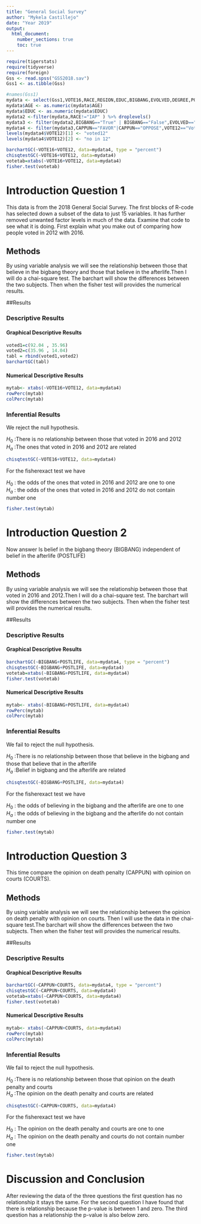 ---
title: "General Social Survey"
author: "Mykela Castillejo"
date: "Year 2019"
output: 
  html_document:
    number_sections: true
    toc: true
---


```{r include=FALSE,echo=FALSE}
require(tigerstats)
require(tidyverse)
require(foreign)
Gss <- read.spss("GSS2018.sav")
Gss1 <- as.tibble(Gss)
```

```{r include=FALSE,echo=FALSE}
#names(Gss1)
mydata <- select(Gss1,VOTE16,RACE,REGION,EDUC,BIGBANG,EVOLVED,DEGREE,POSTLIFE,AGE,OWNGUN,CAPPUN,COURTS,POLVIEWS,VOTE12,GOD)
mydata$AGE <- as.numeric(mydata$AGE)
mydata$EDUC <- as.numeric(mydata$EDUC)
mydata2 <-filter(mydata,RACE!="IAP" ) %>% droplevels()
mydata3 <- filter(mydata2,BIGBANG=="True" | BIGBANG=="False",EVOLVED=="True"|EVOLVED=="False",POSTLIFE=="YES"|POSTLIFE=="NO",OWNGUN=="YES"|OWNGUN=="NO",COURTS=="TOO HARSH"|COURTS=="NOT HARSH ENOUGH"|COURTS=="ABOUT RIGHT") %>% droplevels()
mydata4 <- filter(mydata3,CAPPUN=="FAVOR"|CAPPUN=="OPPOSE",VOTE12=="Voted"|VOTE12=="Did not vote",VOTE16=="Voted"|VOTE16=="Did not vote") %>% droplevels()
levels(mydata4$VOTE12)[1] <- "voted12"
levels(mydata4$VOTE12)[2] <- "no in 12"

```


```{r}
barchartGC(~VOTE16+VOTE12, data=mydata4, type = "percent") 
chisqtestGC(~VOTE16+VOTE12, data=mydata4)
votetab=xtabs(~VOTE16+VOTE12, data=mydata4)
fisher.test(votetab)
```

# Introduction Question 1

<!--In this section you explain what you are trying to show.  Where did the data come from?  What is the research or other question you are trying to answer?!-->

This data is from the 2018 General Social Survey. The first blocks of R-code has selected down a subset of the data to just 15 variables. It has further removed unwanted factor levels in much of the data. Examine that code to see what it is doing. First explain what you make out of comparing how people voted in 2012 with 2016.


## Methods

<!--Decide on your methods:  use "variable analysis" or other appropriate descriptors.  Make sure to choose at least one graphical method and at least one numerical method.!-->

By using variable analysis we will see the relationship between those that believe in the bigbang theory and those that believe in the afterlife.Then I will do a chai-square test. The barchart will show the differences between the two subjects. Then when the fisher test will provides the numerical results.

##Results

<!--Divide this section into two sub-sections:  One for your descriptive  results and one for your inferential results.!-->

### Descriptive Results

#### Graphical Descriptive Results

<!--Graphical results here.  Make sure to show your code.  Provide appropriate labels for axes, giving units if possible, and provide a good title for the graph, too.  Use the graphical results to describe the patterns if any that exist in the data as focused toward the research question!-->

```{r}
voted1=c(92.04 , 35.96)
voted2=c(35.96 , 14.04)
tabl = rbind(voted1,voted2)
barchartGC(tabl)
```


#### Numerical Descriptive Results

<!--Numerical results go here. Use the numerical results to describe the patterns if any that exist in the data as focused toward the research question!-->

```{r}
mytab<- xtabs(~VOTE16+VOTE12, data=mydata4)
rowPerc(mytab) 
colPerc(mytab)
```

### Inferential Results

<!--State hypothesis clearly.  Make sure your discussion of the inferential test covers all the aspects that the test output produces, such as test statistic, p-value etc.  Make a decision about the null hypothesis, explain the assumptions on which the selected test/procedure was based, and why the chosen procedure satisfys the assumptions and is appropriate to answer the research question!-->

We reject the null hypothesis.

$H_0$ :There is no relationship between those that voted in 2016 and 2012  
$H_a$ :The ones that voted in 2016 and 2012 are related

```{r}
chisqtestGC(~VOTE16+VOTE12, data=mydata4)

```

For the fisherexact test we have 

$H_0$ : the odds of the ones that voted in 2016 and 2012 are one to one       
$H_a$ : the odds of the ones that voted in 2016 and 2012 do not contain number one

```{r}
fisher.test(mytab)
```

# Introduction Question 2

<!--In this section you explain what you are trying to show.  Where did the data come from?  What is the research or other question you are trying to answer?!-->

Now answer Is belief in the bigbang theory (BIGBANG) independent of belief in the afterlife (POSTLIFE)

## Methods

<!--Decide on your methods:  use "variable analysis" or other appropriate descriptors.  Make sure to choose at least one graphical method and at least one numerical method.!-->

By using variable analysis we will see the relationship between those that voted in 2016 and 2012.Then I will do a chai-square test. The barchart will show the differences between the two subjects. Then when the fisher test will provides the numerical results.


##Results

<!--Divide this section into two sub-sections:  One for your descriptive  results and one for your inferential results.!-->

### Descriptive Results

#### Graphical Descriptive Results

<!--Graphical results here.  Make sure to show your code.  Provide appropriate labels for axes, giving units if possible, and provide a good title for the graph, too.  Use the graphical results to describe the patterns if any that exist in the data as focused toward the research question!-->

```{r}
barchartGC(~BIGBANG+POSTLIFE, data=mydata4, type = "percent") 
chisqtestGC(~BIGBANG+POSTLIFE, data=mydata4)
votetab=xtabs(~BIGBANG+POSTLIFE, data=mydata4)
fisher.test(votetab)
```
#### Numerical Descriptive Results

<!--Numerical results go here. Use the numerical results to describe the patterns if any that exist in the data as focused toward the research question!-->


```{r}
mytab<- xtabs(~BIGBANG+POSTLIFE, data=mydata4)
rowPerc(mytab) 
colPerc(mytab)
```

### Inferential Results

<!--State hypothesis clearly.  Make sure your discussion of the inferential test covers all the aspects that the test output produces, such as test statistic, p-value etc.  Make a decision about the null hypothesis, explain the assumptions on which the selected test/procedure was based, and why the chosen procedure satisfys the assumptions and is appropriate to answer the research question!-->

We fail to reject the null hypothesis.

$H_0$ :There is no relationship between those that believe in the bigbang and those that believe that in the afterlife  
$H_a$ :Belief in bigbang and the afterlife are related

```{r}
chisqtestGC(~BIGBANG+POSTLIFE, data=mydata4)

```

For the fisherexact test we have 

$H_0$ : the odds of believing in the bigbang and the afterlife are one to one     
$H_a$ : the odds of believing in the bigbang and the afterlife do not contain number one

```{r}
fisher.test(mytab)
```

# Introduction Question 3

<!--In this section you explain what you are trying to show.  Where did the data come from?  What is the research or other question you are trying to answer?!-->

This time compare the opinion on death penalty (CAPPUN) with opinion on courts (COURTS).

## Methods

<!--Decide on your methods:  use "variable analysis" or other appropriate descriptors.  Make sure to choose at least one graphical method and at least one numerical method.!-->

By using variable analysis we will see the relationship between  the opinion on death penalty with opinion on courts. Then I will use the data in the chai-square test.The barchart will show the differences between the two subjects. Then when the fisher test will provides the numerical results.

##Results

<!--Divide this section into two sub-sections:  One for your descriptive  results and one for your inferential results.!-->

### Descriptive Results

#### Graphical Descriptive Results

<!--Graphical results here.  Make sure to show your code.  Provide appropriate labels for axes, giving units if possible, and provide a good title for the graph, too.  Use the graphical results to describe the patterns if any that exist in the data as focused toward the research question!-->

```{r}
barchartGC(~CAPPUN+COURTS, data=mydata4, type = "percent") 
chisqtestGC(~CAPPUN+COURTS, data=mydata4)
votetab=xtabs(~CAPPUN+COURTS, data=mydata4)
fisher.test(votetab)
```

#### Numerical Descriptive Results

<!--Numerical results go here. Use the numerical results to describe the patterns if any that exist in the data as focused toward the research question!-->


```{r}
mytab<- xtabs(~CAPPUN+COURTS, data=mydata4)
rowPerc(mytab) 
colPerc(mytab)
```


### Inferential Results

<!--State hypothesis clearly.  Make sure your discussion of the inferential test covers all the aspects that the test output produces, such as test statistic, p-value etc.  Make a decision about the null hypothesis, explain the assumptions on which the selected test/procedure was based, and why the chosen procedure satisfys the assumptions and is appropriate to answer the research question!-->

We fail to reject the null hypothesis.

$H_0$ :There is no relationship between those that opinion on the death penalty and courts    
$H_a$ :The opinion on the death penalty and courts are related

```{r}
chisqtestGC(~CAPPUN+COURTS, data=mydata4)

```

For the fisherexact test we have 

$H_0$ : The opinion on the death penalty and courts are one to one       
$H_a$ : The opinion on the death penalty and courts do not contain number one

```{r}
fisher.test(mytab)
```


# Discussion and Conclusion

<!--Discussion and conclusion here.  If you found a relationship be sure to consider whether the relationship occurs because one of the variavbles causes the other, or whether they perhasps are related for some other reason.  Watch the chapter 6 videos from the GeorgeTown videos collection.!-->

After reviewing the data of the three questions the first question has no relationship it stays the same. For the second question I have found that there is relationship because the p-value is between 1 and zero. The third question has a relationship the p-value is also below zero. 